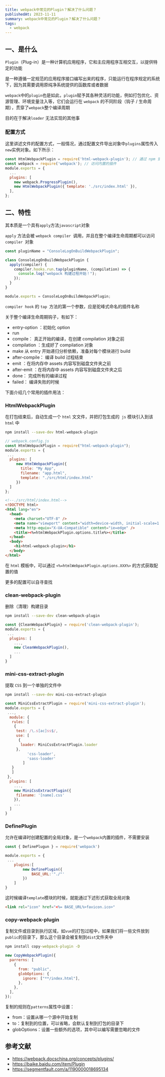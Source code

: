 ```yaml
---
title: webpack中常见的Plugin？解决了什么问题？
publishedAt: 2023-11-11
summary: webpack中常见的Plugin？解决了什么问题？
tags:
  - webpack
---
```


## 一、是什么

`Plugin`（Plug-in）是一种计算机应用程序，它和主应用程序互相交互，以提供特定的功能

是一种遵循一定规范的应用程序接口编写出来的程序，只能运行在程序规定的系统下，因为其需要调用原纯净系统提供的函数库或者数据

`webpack`中的`plugin`也是如此，`plugin`赋予其各种灵活的功能，例如打包优化、资源管理、环境变量注入等，它们会运行在 `webpack` 的不同阶段（钩子 / 生命周期），贯穿了`webpack`整个编译周期

目的在于解决`loader` 无法实现的其他事

### 配置方式

这里讲述文件的配置方式，一般情况，通过配置文件导出对象中`plugins`属性传入`new`实例对象。如下所示：

```js
const HtmlWebpackPlugin = require('html-webpack-plugin'); // 通过 npm 安装
const webpack = require('webpack'); // 访问内置的插件
module.exports = {
  ...
  plugins: [
    new webpack.ProgressPlugin(),
    new HtmlWebpackPlugin({ template: './src/index.html' }),
  ],
};
```

## 二、特性

其本质是一个具有`apply`方法`javascript`对象

`apply` 方法会被 `webpack compiler `调用，并且在整个编译生命周期都可以访问 `compiler `对象

```javascript
const pluginName = "ConsoleLogOnBuildWebpackPlugin";

class ConsoleLogOnBuildWebpackPlugin {
  apply(compiler) {
    compiler.hooks.run.tap(pluginName, (compilation) => {
      console.log("webpack 构建过程开始！");
    });
  }
}

module.exports = ConsoleLogOnBuildWebpackPlugin;
```

`compiler hook` 的 `tap `方法的第一个参数，应是驼峰式命名的插件名称

关于整个编译生命周期钩子，有如下：

- entry-option ：初始化 option
- run
- compile： 真正开始的编译，在创建 compilation 对象之前
- compilation ：生成好了 compilation 对象
- make 从 entry 开始递归分析依赖，准备对每个模块进行 build
- after-compile： 编译 build 过程结束
- emit ：在将内存中 assets 内容写到磁盘文件夹之前
- after-emit ：在将内存中 assets 内容写到磁盘文件夹之后
- done： 完成所有的编译过程
- failed： 编译失败的时候

下面介绍几个常用的插件用法：

### HtmlWebpackPlugin

在打包结束后，⾃动生成⼀个 `html` ⽂文件，并把打包生成的` js` 模块引⼊到该 `html` 中

```bash
npm install --save-dev html-webpack-plugin
```

```js
// webpack.config.js
const HtmlWebpackPlugin = require("html-webpack-plugin");
module.exports = {
 ...
  plugins: [
     new HtmlWebpackPlugin({
       title: "My App",
       filename: "app.html",
       template: "./src/html/index.html"
     })
  ]
};
```

```html
<!--./src/html/index.html-->
<!DOCTYPE html>
<html lang="en">
  <head>
    <meta charset="UTF-8" />
    <meta name="viewport" content="width=device-width, initial-scale=1.0" />
    <meta http-equiv="X-UA-Compatible" content="ie=edge" />
    <title><%=htmlWebpackPlugin.options.title%></title>
  </head>
  <body>
    <h1>html-webpack-plugin</h1>
  </body>
</html>
```

在 `html` 模板中，可以通过 `<%=htmlWebpackPlugin.options.XXX%>` 的方式获取配置的值

更多的配置可以自寻查找

### clean-webpack-plugin

删除（清理）构建目录

```bash
npm install --save-dev clean-webpack-plugin
```

```js
const {CleanWebpackPlugin} = require('clean-webpack-plugin');
module.exports = {
 ...
  plugins: [
    ...,
    new CleanWebpackPlugin(),
    ...
  ]
}
```

### mini-css-extract-plugin

提取 `CSS` 到一个单独的文件中

```bash
npm install --save-dev mini-css-extract-plugin
```

```js
const MiniCssExtractPlugin = require('mini-css-extract-plugin');
module.exports = {
 ...,
  module: {
   rules: [
    {
     test: /\.s[ac]ss$/,
     use: [
      {
       loader: MiniCssExtractPlugin.loader
     },
          'css-loader',
          'sass-loader'
        ]
   }
   ]
 },
  plugins: [
    ...,
    new MiniCssExtractPlugin({
     filename: '[name].css'
    }),
    ...
  ]
}
```

### DefinePlugin

允许在编译时创建配置的全局对象，是一个`webpack`内置的插件，不需要安装

```js
const { DefinePlugun } = require('webpack')

module.exports = {
 ...
    plugins:[
        new DefinePlugin({
            BASE_URL:'"./"'
        })
    ]
}
```

这时候编译`template`模块的时候，就能通过下述形式获取全局对象

```html
<link rel="icon" href="<%= BASE_URL%>favicon.ico>"
```

### copy-webpack-plugin

复制文件或目录到执行区域，如`vue`的打包过程中，如果我们将一些文件放到`public`的目录下，那么这个目录会被复制到`dist`文件夹中

```cmd
npm install copy-webpack-plugin -D
```

```js
new CopyWebpackPlugin({
  parrerns: [
    {
      from: "public",
      globOptions: {
        ignore: ["**/index.html"],
      },
    },
  ],
});
```

复制的规则在`patterns`属性中设置：

- from：设置从哪一个源中开始复制
- to：复制到的位置，可以省略，会默认复制到打包的目录下
- globOptions：设置一些额外的选项，其中可以编写需要忽略的文件

## 参考文献

- https://webpack.docschina.org/concepts/plugins/
- https://baike.baidu.com/item/Plugin
- https://segmentfault.com/a/1190000018695134
